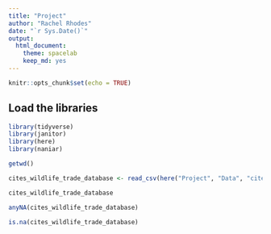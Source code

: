 ```yaml
---
title: "Project"
author: "Rachel Rhodes"
date: "`r Sys.Date()`"
output:
  html_document: 
    theme: spacelab
    keep_md: yes
---
```


```r
knitr::opts_chunk$set(echo = TRUE)
```

## Load the libraries
```r
library(tidyverse)
library(janitor)
library(here)
library(naniar)
``` 

```r
getwd()
```


```r
cites_wildlife_trade_database <- read_csv(here("Project", "Data", "cites_wildlife_trade_database.csv")) %>% janitor::clean_names()
```

```r
cites_wildlife_trade_database
```

```r
anyNA(cites_wildlife_trade_database)
```

```r
is.na(cites_wildlife_trade_database)
```
